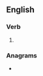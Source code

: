 ==English==

===Verb===
{{head|en|present participle}}

# {{present participle of|checkmate|lang=en|nocat=1}}

===Anagrams===
* {{anagrams|en|a=acceghikmnt|chick magnet}}